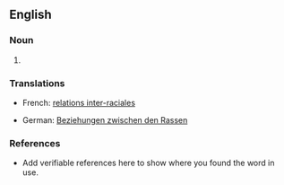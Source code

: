 ==English==

===Noun===
{{en-noun}}

# {{substub}}

===Translations===
{{top}}
* French: [[relations inter-raciales]] {{f|p}}
{{mid}}
* German: [[Beziehungen zwischen den Rassen]] {{f|p}}
{{bottom}}

===References===
*Add verifiable references here to show where you found the word in use.